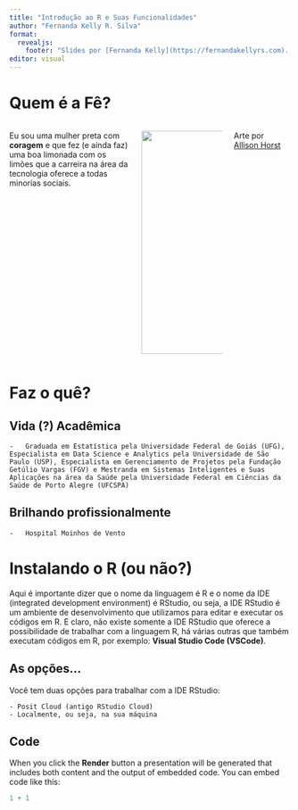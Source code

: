 ```yaml
---
title: "Introdução ao R e Suas Funcionalidades"
author: "Fernanda Kelly R. Silva"
format: 
  revealjs:
    footer: "Slides por [Fernanda Kelly](https://fernandakellyrs.com). Slides [on GitHub](https://github.com/FernandaKelly/IntroR_NUBEA)."
editor: visual
---
```


# Quem é a Fê?

::: columns
::: {.column width="60%"}
Eu sou uma mulher preta com **coragem** e que fez (e ainda faz) uma boa limonada com os limões que a carreira na área da tecnologia oferece a todas minorias sociais.
:::

::: {.column width="40%"}
![](img/comunidade_alisson.png){.absolute bottom="0" right="50" width="300" height="400"}
:::

::: footer
Arte por [Allison Horst](https://mobile.twitter.com/allison_horst)
:::
:::

# Faz o quê? 


## Vida (?) Acadêmica

    -   Graduada em Estatística pela Universidade Federal de Goiás (UFG), Especialista em Data Science e Analytics pela Universidade de São Paulo (USP), Especialista em Gerenciamento de Projetos pela Fundação Getúlio Vargas (FGV) e Mestranda em Sistemas Inteligentes e Suas Aplicações na área da Saúde pela Universidade Federal em Ciências da Saúde de Porto Alegre (UFCSPA)

## Brilhando profissionalmente

    -   Hospital Moinhos de Vento


# Instalando o R (ou não?)

Aqui é importante dizer que o nome da linguagem é R e o nome da IDE (integrated development environment) é RStudio, ou seja, a IDE RStudio  é um ambiente de desenvolvimento que utilizamos para editar e executar os códigos em R. E claro, não existe somente a IDE RStudio que oferece a possibilidade de trabalhar com a linguagem R, há várias outras que também executam códigos em R, por exemplo: **Visual Studio Code (VSCode)**.

## As opções...

Você tem duas opções para trabalhar com a IDE RStudio:

    - Posit Cloud (antigo RStudio Cloud)
    - Localmente, ou seja, na sua máquina











## Code

When you click the **Render** button a presentation will be generated that includes both content and the output of embedded code. You can embed code like this:

```r
1 + 1
```
